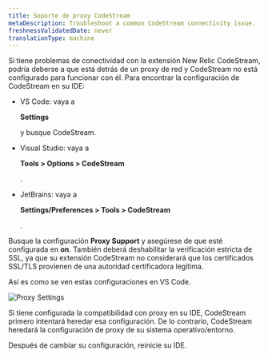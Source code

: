 ```yaml
---
title: Soporte de proxy CodeStream
metaDescription: Troubleshoot a common CodeStream connectivity issue.
freshnessValidatedDate: never
translationType: machine
---
```



Si tiene problemas de conectividad con la extensión New Relic CodeStream, podría deberse a que está detrás de un proxy de red y CodeStream no está configurado para funcionar con él. Para encontrar la configuración de CodeStream en su IDE:

* VS Code: vaya a

  <DNT>**Settings**</DNT>

  y busque CodeStream.

* Visual Studio: vaya a

  <DNT>**Tools > Options > CodeStream**</DNT>

  .

* JetBrains: vaya a

  <DNT>**Settings/Preferences > Tools > CodeStream**</DNT>

  .

Busque la configuración <DNT>**Proxy Support**</DNT> y asegúrese de que esté configurada en <DNT>**on**</DNT>. También deberá deshabilitar la verificación estricta de SSL, ya que su extensión CodeStream no considerará que los certificados SSL/TLS provienen de una autoridad certificadora legítima.

Así es como se ven estas configuraciones en VS Code.

<img
  alt="Proxy Settings"
  src={codestreamVscodeProxySettings}
/>

Si tiene configurada la compatibilidad con proxy en su IDE, CodeStream primero intentará heredar esa configuración. De lo contrario, CodeStream heredará la configuración de proxy de su sistema operativo/entorno.

Después de cambiar su configuración, reinicie su IDE.